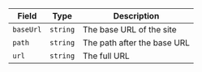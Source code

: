| Field | Type | Description |
| --- | --- | --- |
| `baseUrl` | `string` | The base URL of the site |
| `path` | `string` | The path after the base URL |
| `url` | `string` | The full URL |